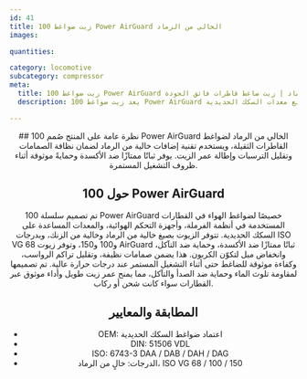 ```yaml
---
id: 41
title: زيت ضواغط 100 Power AirGuard الخالي من الرماد
images:

quantities:

category: locomotive
subcategory: compressor
meta:
  title: زيت ضواغط 100 Power AirGuard الخالي من الرماد | زيت ضاغط قاطرات فائق الجودة
  description: يعد زيت ضواغط 100 Power AirGuard الخالي من الرماد مادة تشحيم عالية الأداء لضواغط القاطرات الثقيلة. بفضل تقنية الإضافات الخالية من الرماد، يحد من الترسبات، ويحافظ على نظافة الصمامات، ويطيل عمر الزيت. يوفر ثباتًا ممتازًا ضد الأكسدة وحماية أثناء التشغيل المستمر. يتوافق مع اعتماد شركات تصنيع معدات السكك الحديدية (OEM)، ومعايير DIN 51506 VDL وISO 6743-3. متوفر بدرجات ISO VG 68 / 100 / 150.

---
```


<Header>
  ## نظرة عامة على المنتج
 صُمم 100 Power AirGuard الخالي من الرماد لضواغط القاطرات الثقيلة،
 ويستخدم تقنية إضافات خالية من الرماد لضمان نظافة الصمامات وتقليل
 الترسبات وإطالة عمر الزيت. يوفر ثباتًا ممتازًا ضد الأكسدة وحمايةً
 موثوقة أثناء ظروف التشغيل المستمرة.

 ## حول 100 Power AirGuard
  تم تصميم سلسلة 100 Power AirGuard خصيصًا لضواغط الهواء في القطارات المستخدمة في أنظمة الفرملة، وأجهزة التحكم الهوائية، والمعدات المساعدة على السكك الحديدية. تتوفر الزيوت بصيغ خالية من الرماد وخالية من الزنك، وبدرجات ISO VG 68 و100 و150، وتوفر زيوت AirGuard ثباتًا ممتازًا ضد الأكسدة، وحماية ضد التآكل، وانخفاض ميل لتكوّن الكربون. هذا يضمن صمامات نظيفة، وتقليل تراكم الرواسب، وكفاءة موثوقة للضاغط حتى أثناء التشغيل المستمر عند درجات حرارة عالية. تم تصميمها لمقاومة تلوث الماء وحماية ضد الصدأ والتآكل، مما يمنح عمر زيت طويل وأداء موثوق عبر القطارات سواء كانت شحن أو ركاب.


  ## المطابقة والمعايير
  - OEM: اعتماد ضواغط السكك الحديدية
  - DIN: 51506 VDL
  - ISO: 6743-3 DAA / DAB / DAH / DAG
  - الدرجات: خالٍ من الرماد، ISO VG 68 / 100 / 150

</Header>
